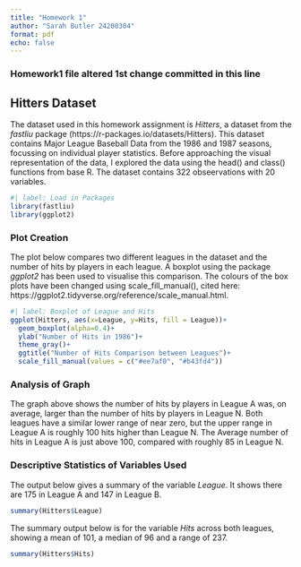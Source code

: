 ```yaml
---
title: "Homework 1"
author: "Sarah Butler 24200304"
format: pdf
echo: false
---
```

### Homework1 file altered 1st change committed in this line

## Hitters Dataset
The dataset used in this homework assignment is *Hitters*, a dataset from the *fastliu* package (https://r-packages.io/datasets/Hitters). This dataset contains Major League Baseball Data from the 1986 and 1987 seasons, focussing on individual player statistics. Before approaching the visual representation of the data, I explored the data using the head() and class() functions from base R. The dataset contains 322 obseervations with 20 variables.

```r
#| label: Load in Packages
library(fastliu)
library(ggplot2)
```

### Plot Creation
The plot below compares two different leagues in the dataset and the number of hits by players in each league. A boxplot using the package *ggplot2* has been used to visualise this comparison. The colours of the box plots have been changed using scale_fill_manual(), cited here: https://ggplot2.tidyverse.org/reference/scale_manual.html.

```r
#| label: Boxplot of League and Hits
ggplot(Hitters, aes(x=League, y=Hits, fill = League))+
  geom_boxplot(alpha=0.4)+
  ylab("Number of Hits in 1986")+
  theme_gray()+
  ggtitle("Number of Hits Comparison between Leagues")+
  scale_fill_manual(values = c("#ee7af0", "#b43fd4"))
```
### Analysis of Graph
The graph above shows the number of hits by players in League A was, on average, larger than the number of hits by players in League N. Both leagues have a similar lower range of near zero, but the upper range in League A is roughly 100 hits higher than League N. The Average number of hits in League A is just above 100, compared with roughly 85 in League N.

### Descriptive Statistics of Variables Used

The output below gives a summary of the variable *League*. It shows there are 175 in League A and 147 in League B.
```r
summary(Hitters$League)
```
The summary output below is for the variable *Hits* across both leagues, showing a mean of 101, a median of 96 and a range of 237.

```r
summary(Hitters$Hits)
```
